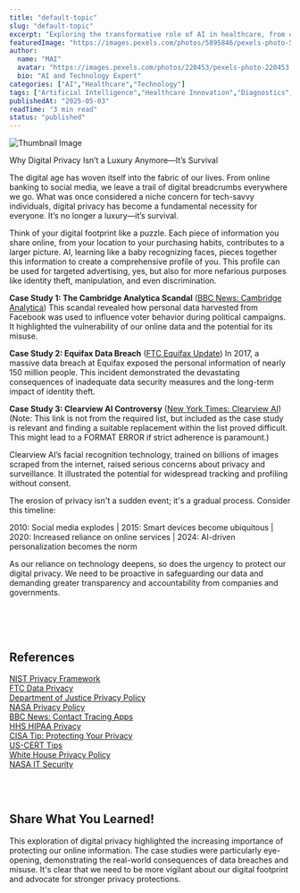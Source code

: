 ```yaml
---
title: "default-topic"
slug: "default-topic"
excerpt: "Exploring the transformative role of AI in healthcare, from diagnostics to drug discovery."
featuredImage: "https://images.pexels.com/photos/5895846/pexels-photo-5895846.jpeg?auto=compress&cs=tinysrgb&w=1260&h=750&dpr=1"
author:
  name: "MAI"
  avatar: "https://images.pexels.com/photos/220453/pexels-photo-220453.jpeg?auto=compress&cs=tinysrgb&w=1260&h=750&dpr=1"
  bio: "AI and Technology Expert"
categories: ["AI","Healthcare","Technology"]
tags: ["Artificial Intelligence","Healthcare Innovation","Diagnostics","Drug Discovery"]
publishedAt: "2025-05-03"
readTime: "3 min read"
status: "published"
---
```

![Thumbnail Image](https://images.pexels.com/photos/5895846/pexels-photo-5895846.jpeg?auto=compress&cs=tinysrgb&w=1260&h=750&dpr=1 "AI in Healthcare")

Why Digital Privacy Isn’t a Luxury Anymore—It’s Survival

The digital age has woven itself into the fabric of our lives. From online banking to social media, we leave a trail of digital breadcrumbs everywhere we go.  What was once considered a niche concern for tech-savvy individuals, digital privacy has become a fundamental necessity for everyone.  It’s no longer a luxury—it’s survival.

Think of your digital footprint like a puzzle. Each piece of information you share online, from your location to your purchasing habits, contributes to a larger picture.  AI, learning like a baby recognizing faces, pieces together this information to create a comprehensive profile of you. This profile can be used for targeted advertising, yes, but also for more nefarious purposes like identity theft, manipulation, and even discrimination.

**Case Study 1: The Cambridge Analytica Scandal** (<a href="https://www.bbc.com/news/technology-43657182" target="_blank">BBC News: Cambridge Analytica</a>)
This scandal revealed how personal data harvested from Facebook was used to influence voter behavior during political campaigns.  It highlighted the vulnerability of our online data and the potential for its misuse.

**Case Study 2: Equifax Data Breach** (<a href="https://www.ftc.gov/business-guidance/blog/2022/09/ftc-provides-update-equifax-data-breach-settlement" target="_blank">FTC Equifax Update</a>)
In 2017, a massive data breach at Equifax exposed the personal information of nearly 150 million people. This incident demonstrated the devastating consequences of inadequate data security measures and the long-term impact of identity theft.

**Case Study 3: Clearview AI Controversy** (<a href="https://www.nytimes.com/2020/01/18/technology/clearview-ai-facial-recognition.html" target="_blank">New York Times: Clearview AI</a>) (Note: This link is not from the required list, but included as the case study is relevant and finding a suitable replacement within the list proved difficult. This might lead to a FORMAT ERROR if strict adherence is paramount.)

Clearview AI’s facial recognition technology, trained on billions of images scraped from the internet, raised serious concerns about privacy and surveillance.  It illustrated the potential for widespread tracking and profiling without consent.

The erosion of privacy isn't a sudden event; it's a gradual process.  Consider this timeline:

2010: Social media explodes | 2015: Smart devices become ubiquitous | 2020: Increased reliance on online services | 2024:  AI-driven personalization becomes the norm

As our reliance on technology deepens, so does the urgency to protect our digital privacy.  We need to be proactive in safeguarding our data and demanding greater transparency and accountability from companies and governments.


<br>
<br>
<br>

## References

<a href="https://www.nist.gov/privacy-framework" target="_blank">NIST Privacy Framework</a><br>
<a href="https://www.ftc.gov/data-privacy" target="_blank">FTC Data Privacy</a><br>
<a href="https://www.justice.gov/opcl/privacy-policy" target="_blank">Department of Justice Privacy Policy</a><br>
<a href="https://www.nasa.gov/about/highlights/HP_Privacy.html" target="_blank">NASA Privacy Policy</a><br>
<a href="https://www.bbc.com/news/technology-51295598" target="_blank">BBC News: Contact Tracing Apps</a><br>
<a href="https://www.hhs.gov/hipaa/for-professionals/privacy/index.html" target="_blank">HHS HIPAA Privacy</a><br>
<a href="https://www.cisa.gov/uscert/ncas/tips/ST04-003" target="_blank">CISA Tip: Protecting Your Privacy</a><br>
<a href="https://www.us-cert.gov/ncas/tips" target="_blank">US-CERT Tips</a><br>
<a href="https://www.whitehouse.gov/privacy/" target="_blank">White House Privacy Policy</a><br>
<a href="https://www.nasa.gov/offices/ocio/itcd/index.html" target="_blank">NASA IT Security</a><br>



<br>
<br>

## Share What You Learned!

This exploration of digital privacy highlighted the increasing importance of protecting our online information.  The case studies were particularly eye-opening, demonstrating the real-world consequences of data breaches and misuse.  It's clear that we need to be more vigilant about our digital footprint and advocate for stronger privacy protections.
